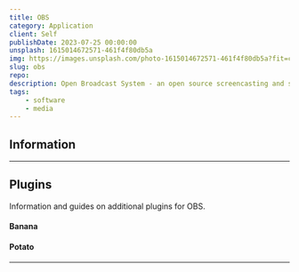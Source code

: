 ```yaml
---
title: OBS
category: Application
client: Self
publishDate: 2023-07-25 00:00:00
unsplash: 1615014672571-461f4f80db5a
img: https://images.unsplash.com/photo-1615014672571-461f4f80db5a?fit=crop&w=1400&h=700&q=75
slug: obs
repo:
description: Open Broadcast System - an open source screencasting and streaming application.
tags:
    - software
    - media
---
```


## Information

---

## Plugins

Information and guides on additional plugins for OBS.

#### Banana

#### Potato

---
